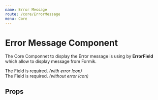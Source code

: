 ```yaml
---
name: Error Message
route: /core/ErrorMessage
menu: Core
---
```



# Error Message Component

The Core Componnet to display the Error message is using by **ErrorField** which allow to display message from Formik.

<Playground>
  <ErrorMessage>
    The Field is required. <i>(with error Icon)</i>
  </ErrorMessage>
  <br />
  <ErrorMessage messageOnly>
    The Field is required. <i>(without error Icon)</i>
  </ErrorMessage>
</Playground>

## Props

<Props of={ErrorMessage} />
